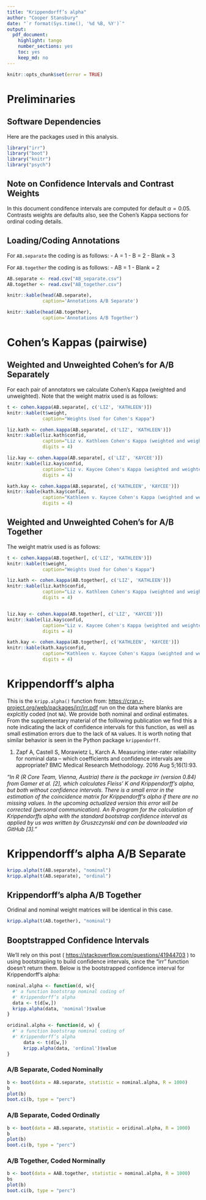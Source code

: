 ```yaml
---
title: "Krippendorff’s alpha"
author: "Cooper Stansbury"
date: "`r format(Sys.time(), '%d %B, %Y')`"
output:
  pdf_document:
    highlight: tango
    number_sections: yes
    toc: yes
    keep_md: no
---
```



```r
knitr::opts_chunk$set(error = TRUE)
```

# Preliminaries

## Software Dependencies

Here are the packages used in this analysis.

```r
library("irr")
library("boot")
library("knitr")
library("psych")
```

## Note on Confidence Intervals and Contrast Weights

In this document condifence intervals are computed for default $\alpha = 0.05$. Contrasts weights are defaults also, see the Cohen's Kappa sections for ordinal coding details. 


## Loading/Coding Annotations

For `AB.separate` the coding is as follows:
- A = 1
- B = 2
- Blank = 3

For `AB.together` the coding is as follows:
- AB = 1
- Blank = 2

```r
AB.separate <- read.csv("AB_separate.csv")
AB.together <- read.csv("AB_together.csv")

knitr::kable(head(AB.separate),
             caption='Annotations A/B Separate')

knitr::kable(head(AB.together),
             caption='Annotations A/B Together')
```

# Cohen’s Kappas (pairwise)

## Weighted and Unweighted Cohen's for A/B Separately

For each pair of annotators we calculate Cohen's Kappa (weighted and unweighted). Note that the weight matrix used is as follows:

```r
t <- cohen.kappa(AB.separate[, c('LIZ', 'KATHLEEN')])
knitr::kable(t$weight,
             caption="Weights Used for Cohen's Kappa")
```


```r
liz.kath <- cohen.kappa(AB.separate[, c('LIZ', 'KATHLEEN')])
knitr::kable(liz.kath$confid, 
             caption="Liz v. Kathleen Cohen's Kappa (weighted and weighted)",
             digits = 4)

liz.kay <- cohen.kappa(AB.separate[, c('LIZ', 'KAYCEE')])
knitr::kable(liz.kay$confid, 
             caption="Liz v. Kaycee Cohen's Kappa (weighted and weighted)",
             digits = 4)

kath.kay <- cohen.kappa(AB.separate[, c('KATHLEEN', 'KAYCEE')])
knitr::kable(kath.kay$confid, 
             caption="Kathleen v. Kaycee Cohen's Kappa (weighted and weighted)",
             digits = 4)
```


## Weighted and Unweighted Cohen's for A/B Together

The weight matrix used is as follows:

```r
t <- cohen.kappa(AB.together[, c('LIZ', 'KATHLEEN')])
knitr::kable(t$weight,
             caption="Weights Used for Cohen's Kappa")
```


```r
liz.kath <- cohen.kappa(AB.together[, c('LIZ', 'KATHLEEN')])
knitr::kable(liz.kath$confid, 
             caption="Liz v. Kathleen Cohen's Kappa (weighted and weighted)",
             digits = 4)


liz.kay <- cohen.kappa(AB.together[, c('LIZ', 'KAYCEE')])
knitr::kable(liz.kay$confid, 
             caption="Liz v. Kaycee Cohen's Kappa (weighted and weighted)",
             digits = 4)

kath.kay <- cohen.kappa(AB.together[, c('KATHLEEN', 'KAYCEE')])
knitr::kable(kath.kay$confid, 
             caption="Kathleen v. Kaycee Cohen's Kappa (weighted and weighted)",
             digits = 4)
```


# Krippendorff’s alpha

This is the `kripp.alpha()` function from: [https://cran.r-project.org/web/packages/irr/irr.pdf](https://cran.r-project.org/web/packages/irr/irr.pdf) run on the data where blanks are explcitly coded (not `NA`). We provide both nominal and ordinal estimates. From the supplementary material of the foillowing publication we find this a note indicating the lack of confidence intervals for this function, as well as small estimation errors due to the lack of `NA` values. It is worth noting that similar behavior is seen in the Python package `krippendorff`.

1. Zapf A, Castell S, Morawietz L, Karch A. Measuring inter-rater reliability for nominal data – which coefficients and confidence intervals are appropriate? BMC Medical Research Methodology. 2016 Aug 5;16(1):93.

_"In R (R Core Team, Vienna, Austria) there is the package irr (version 0.84) from Gamer et al. [2], which calculates Fleiss’ K and Krippendorff’s alpha, but both without confidence intervals. There is a small error in the estimation of the coincidence matrix for Krippendorff’s alpha if there are no missing values. In the upcoming actualized version this error will be corrected (personal communication). An R-program for the calculation of Krippendorffs alpha with the standard bootstrap confidence interval as applied by us was written by Gruszczynski and can be downloaded via GitHub [3]."_

# Krippendorff’s alpha A/B Separate 

```r
kripp.alpha(t(AB.separate), "nominal")
kripp.alpha(t(AB.separate), "ordinal")
```

## Krippendorff’s alpha A/B Together

Oridinal and nominal weight matrices will be identical in this case.

```r
kripp.alpha(t(AB.together), "nominal")
```



## Booptstrapped Confidence Intervals

We'll rely on this post ( [https://stackoverflow.com/questions/41944703](https://stackoverflow.com/questions/41944703) ) to using bootstrapiing to build confidence intervals, since the "irr" function doesn't return them. Below is the bootstrapped confidence interval for Krippendorff’s alpha:

```r
nominal.alpha <- function(d, w){
  #' a function bootstrap nominal coding of
  #' Krippendorff’s alpha
  data <- t(d[w,])
  kripp.alpha(data, 'nominal')$value 
}

oridinal.alpha <- function(d, w) {
  #' a function bootstrap nominal coding of
  #' Krippendorff’s alpha
      data <- t(d[w,])
      kripp.alpha(data, 'ordinal')$value
}
```

### A/B Separate, Coded Nominally

```r
b <- boot(data = AB.separate, statistic = nominal.alpha, R = 1000)
b
plot(b)
boot.ci(b, type = "perc")
```

### A/B Separate, Coded Ordinally

```r
b <- boot(data = AB.separate, statistic = oridinal.alpha, R = 1000)
b
plot(b)
boot.ci(b, type = "perc")
```

### A/B Together, Coded Norminally

```r
b <- boot(data = AAB.together, statistic = nominal.alpha, R = 1000)
bs
plot(b)
boot.ci(b, type = "perc")
```

